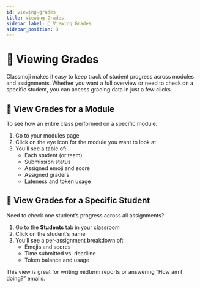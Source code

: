 ```yaml
---
id: viewing-grades
title: Viewing Grades
sidebar_label: 🥽 Viewing Grades
sidebar_position: 3
---
```



# 🥽 Viewing Grades

Classmoji makes it easy to keep track of student progress across modules and assignments. Whether you want a full overview or need to check on a specific student, you can access grading data in just a few clicks.

## 📁 View Grades for a Module

To see how an entire class performed on a specific module:

1. Go to your modules page
2. Click on the eye icon for the module you want to look at
3. You’ll see a table of:
   - Each student (or team)
   - Submission status
   - Assigned emoji and score
   - Assigned graders
   - Lateness and token usage

<BrowserWindow img='admin_module.png' />

## 🙋 View Grades for a Specific Student

Need to check one student’s progress across all assignments?

1. Go to the **Students** tab in your classroom
2. Click on the student’s name
3. You’ll see a per-assignment breakdown of:
   - Emojis and scores
   - Time submitted vs. deadline
   - Token balance and usage

<BrowserWindow img='admin_single_student.png' />

This view is great for writing midterm reports or answering “How am I doing?” emails.
